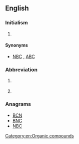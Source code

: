 {{also|CBN|C.B.N.|C. B. N.}}

==English==
{{wikipedia|dab=CBN}}

===Initialism===
{{head|en|initialism}}

# {{context|military|lang=en}} {{initialism of|lang=en|chemical, biological, nuclear}} {{alternate form of|lang=en|NBC}}

====Synonyms====
* {{sense|chemical, biological, nuclear}} [[NBC]] , [[ABC]] 

===Abbreviation===
{{head|en|abbreviation}}

# {{context|organic chemistry|lang=en}} {{abbreviation of|lang=en|cannabinol}}
# {{context|lang=en}} {{abbreviation of|lang=en|CardsApp Brand Numberl}}

===Anagrams===
* [[BCN#English|BCN]] 
* [[BNC#English|BNC]]
* [[NBC#English|NBC]]

[[Category:en:Organic compounds]]